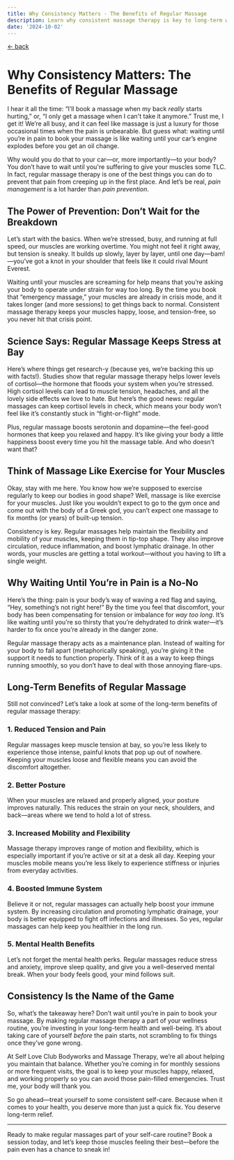 ```yaml
---
title: Why Consistency Matters - The Benefits of Regular Massage
description: Learn why consistent massage therapy is key to long-term wellness and why waiting until you’re in pain to book a session might be holding you back.  Book now at Self Love Club in Wilmington, NC
date: '2024-10-02'
---
```

[&larr; back](/blog)

# Why Consistency Matters: The Benefits of Regular Massage

I hear it all the time: “I’ll book a massage when my back *really* starts hurting,” or, “I only get a massage when I can't take it anymore.” Trust me, I get it! We’re all busy, and it can feel like massage is just a luxury for those occasional times when the pain is unbearable. But guess what: waiting until you’re in pain to book your massage is like waiting until your car’s engine explodes before you get an oil change.

Why would you do that to your car—or, more importantly—to your body? You don’t have to wait until you're suffering to give your muscles some TLC. In fact, regular massage therapy is one of the best things you can do to prevent that pain from creeping up in the first place. And let’s be real, *pain management* is a lot harder than *pain prevention*.

## The Power of Prevention: Don’t Wait for the Breakdown

Let’s start with the basics. When we’re stressed, busy, and running at full speed, our muscles are working overtime. You might not feel it right away, but tension is sneaky. It builds up slowly, layer by layer, until one day—bam!—you’ve got a knot in your shoulder that feels like it could rival Mount Everest.

Waiting until your muscles are screaming for help means that you’re asking your body to operate under strain for way too long. By the time you book that “emergency massage,” your muscles are already in crisis mode, and it takes longer (and more sessions) to get things back to normal. Consistent massage therapy keeps your muscles happy, loose, and tension-free, so you never hit that crisis point.

## Science Says: Regular Massage Keeps Stress at Bay

Here’s where things get research-y (because yes, we’re backing this up with facts!). Studies show that regular massage therapy helps lower levels of cortisol—the hormone that floods your system when you’re stressed. High cortisol levels can lead to muscle tension, headaches, and all the lovely side effects we love to hate. But here’s the good news: regular massages can keep cortisol levels in check, which means your body won’t feel like it’s constantly stuck in “fight-or-flight” mode.

Plus, regular massage boosts serotonin and dopamine—the feel-good hormones that keep you relaxed and happy. It’s like giving your body a little happiness boost every time you hit the massage table. And who doesn’t want that?

## Think of Massage Like Exercise for Your Muscles

Okay, stay with me here. You know how we’re supposed to exercise regularly to keep our bodies in good shape? Well, massage is like exercise for your muscles. Just like you wouldn’t expect to go to the gym once and come out with the body of a Greek god, you can’t expect one massage to fix months (or years) of built-up tension.

Consistency is key. Regular massages help maintain the flexibility and mobility of your muscles, keeping them in tip-top shape. They also improve circulation, reduce inflammation, and boost lymphatic drainage. In other words, your muscles are getting a total workout—without you having to lift a single weight. 

## Why Waiting Until You’re in Pain is a No-No

Here’s the thing: pain is your body’s way of waving a red flag and saying, “Hey, something’s not right here!” By the time you feel that discomfort, your body has been compensating for tension or imbalance for *way too long*. It’s like waiting until you’re so thirsty that you’re dehydrated to drink water—it’s harder to fix once you’re already in the danger zone.

Regular massage therapy acts as a maintenance plan. Instead of waiting for your body to fall apart (metaphorically speaking), you’re giving it the support it needs to function properly. Think of it as a way to keep things running smoothly, so you don’t have to deal with those annoying flare-ups.

## Long-Term Benefits of Regular Massage

Still not convinced? Let’s take a look at some of the long-term benefits of regular massage therapy:

### 1. **Reduced Tension and Pain**
Regular massages keep muscle tension at bay, so you’re less likely to experience those intense, painful knots that pop up out of nowhere. Keeping your muscles loose and flexible means you can avoid the discomfort altogether.

### 2. **Better Posture**
When your muscles are relaxed and properly aligned, your posture improves naturally. This reduces the strain on your neck, shoulders, and back—areas where we tend to hold a lot of stress.

### 3. **Increased Mobility and Flexibility**
Massage therapy improves range of motion and flexibility, which is especially important if you’re active or sit at a desk all day. Keeping your muscles mobile means you’re less likely to experience stiffness or injuries from everyday activities.

### 4. **Boosted Immune System**
Believe it or not, regular massages can actually help boost your immune system. By increasing circulation and promoting lymphatic drainage, your body is better equipped to fight off infections and illnesses. So yes, regular massages can help keep you healthier in the long run.

### 5. **Mental Health Benefits**
Let’s not forget the mental health perks. Regular massages reduce stress and anxiety, improve sleep quality, and give you a well-deserved mental break. When your body feels good, your mind follows suit.

## Consistency Is the Name of the Game

So, what’s the takeaway here? Don’t wait until you’re in pain to book your massage. By making regular massage therapy a part of your wellness routine, you’re investing in your long-term health and well-being. It’s about taking care of yourself *before* the pain starts, not scrambling to fix things once they’ve gone wrong.

At Self Love Club Bodyworks and Massage Therapy, we’re all about helping you maintain that balance. Whether you’re coming in for monthly sessions or more frequent visits, the goal is to keep your muscles happy, relaxed, and working properly so you can avoid those pain-filled emergencies. Trust me, your body will thank you.

So go ahead—treat yourself to some consistent self-care. Because when it comes to your health, you deserve more than just a quick fix. You deserve long-term relief.

---

Ready to make regular massages part of your self-care routine? Book a session today, and let’s keep those muscles feeling their best—before the pain even has a chance to sneak in!
